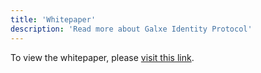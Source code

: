 ```yaml
---
title: 'Whitepaper'
description: 'Read more about Galxe Identity Protocol'
---
```


To view the whitepaper, please [visit this link](https://github.com/Galxe/protocol-whitepaper/blob/main/Galxe_Protocol_Whitepaper.pdf). 